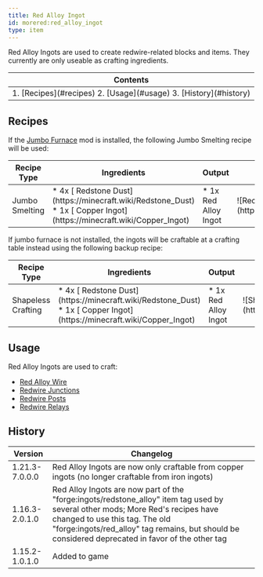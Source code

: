 ```yaml
---
title: Red Alloy Ingot
id: morered:red_alloy_ingot
type: item
---
```


Red Alloy Ingots are used to create redwire-related blocks and items. They currently are only useable as crafting ingredients.

<table>
	<thead><tr><th>Contents</th></tr></thead>
	<tbody><tr><td>
		1. [Recipes](#recipes)
		2. [Usage](#usage)
		3. [History](#history)
	</td></tr></tbody>
</table>

## Recipes

If the [Jumbo Furnace](https://www.curseforge.com/minecraft/mc-mods/jumbo-furnace) mod is installed, the following Jumbo Smelting recipe will be used:

<table>
	<thead>
		<tr>
			<th>Recipe Type</th>
			<th>Ingredients</th>
			<th>Output</th>
			<th>Example</th>
		</tr>
	</thead>
	<tbody>
		<tr>
			<td>Jumbo Smelting</td>
			<td style={{width: '30%'}}>
				* 4x [<ModAsset width={32} height={32} location='redstone'/> Redstone Dust](https://minecraft.wiki/Redstone_Dust)
				* 1x [<ModAsset width={32} height={32} location='copper_ingot'/> Copper Ingot](https://minecraft.wiki/Copper_Ingot)
			</td>
			<td>
				* 1x Red Alloy Ingot
			</td>
			<td>
				![Red Alloy Ingot Jumbo Smelting Recipe](https://commoble.net/images/morered/recipes/red_alloy_ingot_from_jumbo_smelting.png)
			</td>
		</tr>
	</tbody>
</table>

If jumbo furnace is not installed, the ingots will be craftable at a crafting table instead using the following backup recipe:

<table>
	<thead>
		<tr>
			<th>Recipe Type</th>
			<th>Ingredients</th>
			<th>Output</th>
			<th>Example</th>
		</tr>
	</thead>
	<tbody>
		<tr>
			<td>Shapeless Crafting</td>
			<td style={{width: '30%'}}>
				* 4x [<ModAsset width={32} height={32} location='redstone'/> Redstone Dust](https://minecraft.wiki/Redstone_Dust)
				* 1x [<ModAsset width={32} height={32} location='copper_ingot'/> Copper Ingot](https://minecraft.wiki/Copper_Ingot)
			</td>
			<td>
				* 1x Red Alloy Ingot
			</td>
			<td>
				![Shaped Crafting Recipe for Red Alloy Ingots](https://commoble.net/images/morered/recipes/red_alloy_ingot_recipe.png)
			</td>
		</tr>
	</tbody>
</table>

## Usage

Red Alloy Ingots are used to craft:
* [Red Alloy Wire](/en/mod/morered/docs/content/wires_and_cables/red_alloy_wire)
* [Redwire Junctions](/en/mod/morered/docs/content/wires_and_cables/redwire_junction)
* [Redwire Posts](/en/mod/morered/docs/content/wires_and_cables/redwire_post)
* [Redwire Relays](/en/mod/morered/docs/content/wires_and_cables/redwire_relay)

## History
| Version | Changelog
| --- | -
| 1.21.3-7.0.0.0 | Red Alloy Ingots are now only craftable from copper ingots (no longer craftable from iron ingots)
| 1.16.3-2.0.1.0 | Red Alloy Ingots are now part of the "forge:ingots/redstone_alloy" item tag used by several other mods; More Red's recipes have changed to use this tag. The old "forge:ingots/red_alloy" tag remains, but should be considered deprecated in favor of the other tag
| 1.15.2-1.0.1.0 | Added to game

